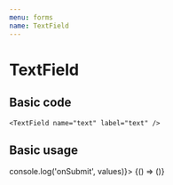 ```yaml
---
menu: forms
name: TextField
---
```



# TextField

<Props of={TextField} />

## Basic code

```
<TextField name="text" label="text" />
```

## Basic usage

<Playground>
  <Form onSubmit={(values) => console.log('onSubmit', values)}>
    {() => (<TextField name="text" label="text" />)}
  </Form>
</Playground>
